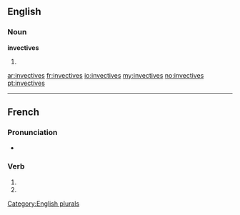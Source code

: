 ==English==

===Noun===
'''invectives'''

# {{plural of|[[invective]]}}

[[Category:English plurals]]

[[ar:invectives]]
[[fr:invectives]]
[[io:invectives]]
[[my:invectives]]
[[no:invectives]]
[[pt:invectives]]

----
{{also|invectivés}}
==French==

===Pronunciation===
* {{homophones|invective|invectivent}}

===Verb===
{{fr-verb-form}}

# {{conjugation of|invectiver||2|s|pres|ind|lang=fr}}
# {{conjugation of|invectiver||2|s|pres|sub|lang=fr}}

{{rfc-auto}}
